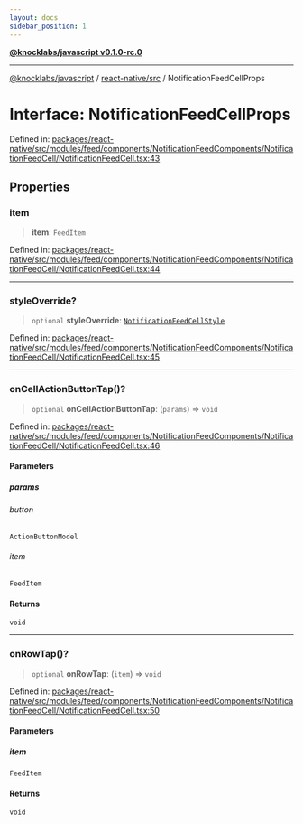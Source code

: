 ```yaml
---
layout: docs
sidebar_position: 1
---
```


[**@knocklabs/javascript v0.1.0-rc.0**](../../../index.mdx)

***

[@knocklabs/javascript](../../../modules.mdx) / [react-native/src](../index.mdx) / NotificationFeedCellProps

# Interface: NotificationFeedCellProps

Defined in: [packages/react-native/src/modules/feed/components/NotificationFeedComponents/NotificationFeedCell/NotificationFeedCell.tsx:43](https://github.com/knocklabs/javascript/blob/main/packages/react-native/src/modules/feed/components/NotificationFeedComponents/NotificationFeedCell/NotificationFeedCell.tsx#L43)

## Properties

### item

> **item**: `FeedItem`

Defined in: [packages/react-native/src/modules/feed/components/NotificationFeedComponents/NotificationFeedCell/NotificationFeedCell.tsx:44](https://github.com/knocklabs/javascript/blob/main/packages/react-native/src/modules/feed/components/NotificationFeedComponents/NotificationFeedCell/NotificationFeedCell.tsx#L44)

***

### styleOverride?

> `optional` **styleOverride**: [`NotificationFeedCellStyle`](NotificationFeedCellStyle.mdx)

Defined in: [packages/react-native/src/modules/feed/components/NotificationFeedComponents/NotificationFeedCell/NotificationFeedCell.tsx:45](https://github.com/knocklabs/javascript/blob/main/packages/react-native/src/modules/feed/components/NotificationFeedComponents/NotificationFeedCell/NotificationFeedCell.tsx#L45)

***

### onCellActionButtonTap()?

> `optional` **onCellActionButtonTap**: (`params`) => `void`

Defined in: [packages/react-native/src/modules/feed/components/NotificationFeedComponents/NotificationFeedCell/NotificationFeedCell.tsx:46](https://github.com/knocklabs/javascript/blob/main/packages/react-native/src/modules/feed/components/NotificationFeedComponents/NotificationFeedCell/NotificationFeedCell.tsx#L46)

#### Parameters

##### params

###### button

`ActionButtonModel`

###### item

`FeedItem`

#### Returns

`void`

***

### onRowTap()?

> `optional` **onRowTap**: (`item`) => `void`

Defined in: [packages/react-native/src/modules/feed/components/NotificationFeedComponents/NotificationFeedCell/NotificationFeedCell.tsx:50](https://github.com/knocklabs/javascript/blob/main/packages/react-native/src/modules/feed/components/NotificationFeedComponents/NotificationFeedCell/NotificationFeedCell.tsx#L50)

#### Parameters

##### item

`FeedItem`

#### Returns

`void`
